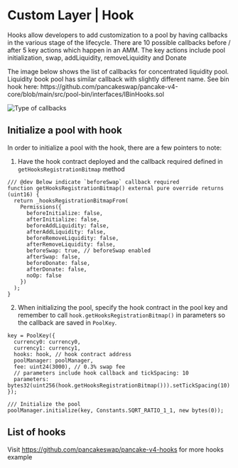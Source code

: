 
# Custom Layer | Hook

Hooks allow developers to add customization to a pool by having callbacks in the various stage of the lifecycle. There are 10 possible callbacks before / after 5 key actions which happen in an AMM. The key actions include pool initialization, swap, addLiquidity, removeLiquidity and Donate

<Callout type="info">
  The image below shows the list of callbacks for concentrated liquidity pool. Liquidity book pool has similar callback with slightly different name. See bin hook here: https://github.com/pancakeswap/pancake-v4-core/blob/main/src/pool-bin/interfaces/IBinHooks.sol
</Callout>

![Type of callbacks](/v4/custom-layer-hook-1.png)

## Initialize a pool with hook

In order to initialize a pool with the hook, there are a few pointers to note:

1. Have the hook contract deployed and the callback required defined in `getHooksRegistrationBitmap` method

```solidity
/// @dev Below indicate `beforeSwap` callback required
function getHooksRegistrationBitmap() external pure override returns (uint16) {
  return _hooksRegistrationBitmapFrom(
    Permissions({
      beforeInitialize: false,
      afterInitialize: false,
      beforeAddLiquidity: false,
      afterAddLiquidity: false,
      beforeRemoveLiquidity: false,
      afterRemoveLiquidity: false,
      beforeSwap: true, // beforeSwap enabled
      afterSwap: false,
      beforeDonate: false,
      afterDonate: false,
      noOp: false
    })
  );
}
```

2. When initializing the pool, specify the hook contract in the pool key and remember to call `hook.getHooksRegistrationBitmap()` in parameters so the callback are saved in `PoolKey`.

```solidity 
key = PoolKey({
  currency0: currency0,
  currency1: currency1,
  hooks: hook, // hook contract address 
  poolManager: poolManager,
  fee: uint24(3000), // 0.3% swap fee 
  // parameters include hook callback and tickSpacing: 10
  parameters: bytes32(uint256(hook.getHooksRegistrationBitmap())).setTickSpacing(10)
});

/// Initialize the pool 
poolManager.initialize(key, Constants.SQRT_RATIO_1_1, new bytes(0));
```

## List of hooks 

Visit https://github.com/pancakeswap/pancake-v4-hooks for more hooks example